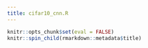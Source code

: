 ```yaml
---
title: cifar10_cnn.R
---
```


```r
knitr::opts_chunk$set(eval = FALSE)
knitr::spin_child(rmarkdown::metadata$title)
```
